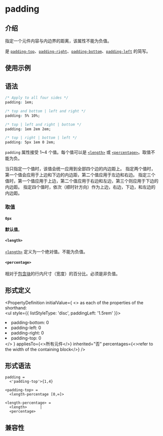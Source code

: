 # padding

## 介绍

指定一个元件内容与内边界的距离，该属性不能为负值。

是 [`padding-top`](./padding-top.mdx)、[`padding-right`](./padding-right.mdx)、[`padding-bottom`](./padding-bottom.mdx)、[`padding-left`](./padding-left.mdx) 的简写。

## 使用示例


<Go
  example="css-api"
  defaultFile="src/padding/App.tsx"
  img="https://lf-lynx.tiktok-cdns.com/obj/lynx-artifacts-oss-sg/lynx-website/assets/doc/css/padding.jpg"
  entry="src/padding"
  defaultEntryFile="dist/padding.lynx.bundle"
/>

## 语法

```css
/* Apply to all four sides */
padding: 1em;

/* top and bottom | left and right */
padding: 5% 10%;

/* top | left and right | bottom */
padding: 1em 2em 2em;

/* top | right | bottom | left */
padding: 5px 1em 0 2em;
```

`padding` 属性接受 1~4 个值。每个值可以是 [`<length>`](/api/css/data-type/length.mdx) 或 [`<percentage>`](/api/css/data-type/percentage.mdx)。取值不能为负。

当只指定一个值时，该值会统一应用到全部四个边的内边距上。
指定两个值时，第一个值会应用于上边和下边的内边距，第二个值应用于左边和右边。
指定三个值时，第一个值应用于上边，第二个值应用于右边和左边，第三个则应用于下边的内边距。
指定四个值时，依次（顺时针方向）作为上边，右边，下边，和左边的内边距。

### 取值

#### `0px`

**默认值**。

#### `<length>`

[`<length>`](/api/css/data-type/length.mdx) 定义为一个绝对值。不能为负值。

#### `<percentage>`

相对于[包含块](https://developer.mozilla.org/zh-CN/docs/Web/CSS/Containing_block)的行内尺寸（宽度）的百分比。必须是非负值。

## 形式定义


<PropertyDefinition
  initialValue={
    <>
      as each of the properties of the shorthand: <br />
      <ul style={{ listStyleType: 'disc', paddingLeft: '1.5rem' }}>
        <li>padding-bottom: 0</li>
        <li>padding-left: 0</li>
        <li>padding-right: 0</li>
        <li>padding-top: 0</li>
      </ul>
    </>
  }
  appliesTo={<>所有元件</>}
  inherited="否"
  percentages={<>refer to the width of the containing block</>}
/>

## 形式语法

```
padding =
  <'padding-top'>{1,4}

<padding-top> =
  <length-percentage [0,∞]>

<length-percentage> =
  <length>      |
  <percentage>
```

## 兼容性


<LegacyCompatTable metadata="css/properties/padding" />
